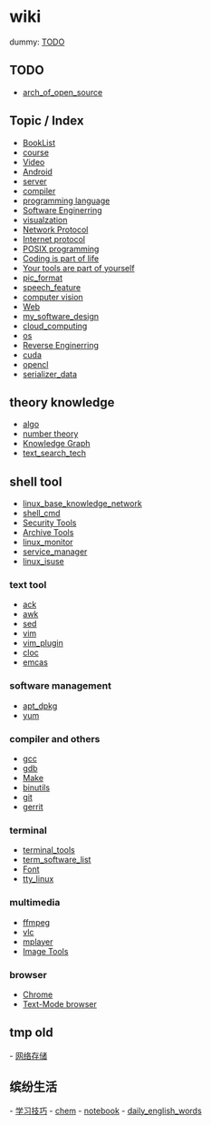 = wiki =
dummy: [[TODO]]

== TODO ==
* [[arch_of_open_source]]

== Topic / Index ==
* [[BookList]]
* [[course]]
* [[video_tech|Video]]
* [[Android]]
* [[server]]
* [[compiler]]
* [[lang|programming language]]
* [[software_engineer|Software Enginerring]]
* [[visualzation]]
* [[network_protocol_all|Network Protocol]]
* [[internet_protocol|Internet protocol]]
* [[posix_prog|POSIX programming]]
* [[all_coding|Coding is part of life]]
* [[all_software|Your tools are part of yourself]]
* [[pic_format]]
* [[speech_feature]]
* [[vision|computer vision]]
* [[web_tech|Web]]
* [[my_software_design]]
* [[cloud_computing]]
* [[os]]
* [[reverse_enginerring|Reverse Enginerring]]
* [[cuda]]
* [[opencl]]
* [[serializer_data]]

== theory knowledge ==
* [[algo]]
* [[number_theory|number theory]]
* [[knowledge_graph|Knowledge Graph]]
* [[text_search_tech]]
== shell tool ==
* [[linux_base_knowledge_network]]
* [[shell_cmd]]
* [[security_tool|Security Tools]]
* [[tar|Archive Tools]]
* [[linux_monitor|linux_monitor]]
* [[service_manager]]
* [[linux_isuse]]

=== text tool ===
* [[ack]]
* [[awk]]
* [[sed]]
* [[vim]]
* [[vim_plugin]]
* [[cloc_usage|cloc]]
* [[emcas]]

=== software management ===
* [[apt_dpkg]]
* [[yum]]

=== compiler and others ===
* [[gcc]]
* [[gdb]]
* [[make|Make]]
* [[binutils]]
* [[git]]
* [[gerrit]]

=== terminal ===
* [[terminal_tools]]
* [[term_software_list]]
* [[font_usage|Font]]
* [[tty_linux]]
=== multimedia ===
* [[ffmpeg]]
* [[vlc]]
* [[mplayer]]
* [[image_tool|Image Tools]]

=== browser ===
* [[chrome_usage|Chrome]]
* [[text_browser|Text-Mode browser]]

== tmp old ==
- [[network_storage|网络存储]]

== 缤纷生活 ==
- [[work_skill|学习技巧]]
- [[chem]]
- [[notebook]]
- [[daily_english_words]]
